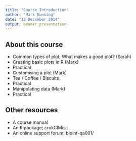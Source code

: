 ```yaml
---
title: "Course Introduction"
author: "Mark Dunning"
date: "12 December 2014"
output: beamer_presentation
---
```


## About this course

- Common types of plot; What makes a good plot? (Sarah)
- Creating basic plots in R (Mark)
- Practical
- Customising a plot (Mark)
- Tea / Coffee / Biscuits
- Practical
- Manipulating data (Mark)
- Practical 

## Other resources

- A course manual
- An R package; crukCIMisc
- An online support forum; bioinf-qa001/
